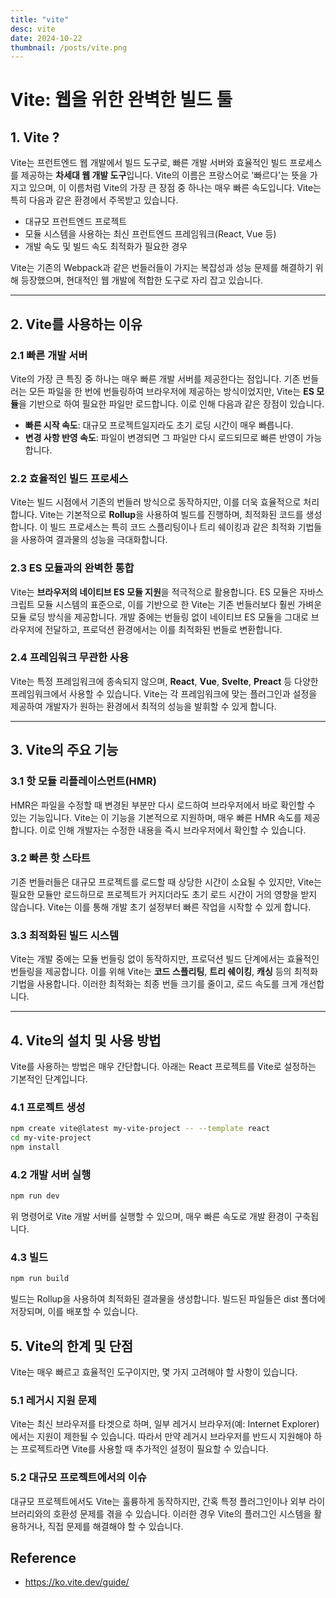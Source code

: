 ```yaml
---
title: "vite"
desc: vite
date: 2024-10-22
thumbnail: /posts/vite.png
---
```


# Vite: 웹을 위한 완벽한 빌드 툴

## 1. Vite ?

Vite는 프런트엔드 웹 개발에서 빌드 도구로, 빠른 개발 서버와 효율적인 빌드 프로세스를 제공하는 **차세대 웹 개발 도구**입니다. Vite의 이름은 프랑스어로 '빠르다'는 뜻을 가지고 있으며, 이 이름처럼 Vite의 가장 큰 장점 중 하나는 매우 빠른 속도입니다. Vite는 특히 다음과 같은 환경에서 주목받고 있습니다.

- 대규모 프런트엔드 프로젝트
- 모듈 시스템을 사용하는 최신 프런트엔드 프레임워크(React, Vue 등)
- 개발 속도 및 빌드 속도 최적화가 필요한 경우

Vite는 기존의 Webpack과 같은 번들러들이 가지는 복잡성과 성능 문제를 해결하기 위해 등장했으며, 현대적인 웹 개발에 적합한 도구로 자리 잡고 있습니다.

---

## 2. Vite를 사용하는 이유

### 2.1 빠른 개발 서버

Vite의 가장 큰 특징 중 하나는 매우 빠른 개발 서버를 제공한다는 점입니다. 기존 번들러는 모든 파일을 한 번에 번들링하여 브라우저에 제공하는 방식이었지만, Vite는 **ES 모듈**을 기반으로 하여 필요한 파일만 로드합니다. 이로 인해 다음과 같은 장점이 있습니다.

- **빠른 시작 속도**: 대규모 프로젝트일지라도 초기 로딩 시간이 매우 빠릅니다.
- **변경 사항 반영 속도**: 파일이 변경되면 그 파일만 다시 로드되므로 빠른 반영이 가능합니다.

### 2.2 효율적인 빌드 프로세스

Vite는 빌드 시점에서 기존의 번들러 방식으로 동작하지만, 이를 더욱 효율적으로 처리합니다. Vite는 기본적으로 **Rollup**을 사용하여 빌드를 진행하며, 최적화된 코드를 생성합니다. 이 빌드 프로세스는 특히 코드 스플리팅이나 트리 쉐이킹과 같은 최적화 기법들을 사용하여 결과물의 성능을 극대화합니다.

### 2.3 ES 모듈과의 완벽한 통합

Vite는 **브라우저의 네이티브 ES 모듈 지원**을 적극적으로 활용합니다. ES 모듈은 자바스크립트 모듈 시스템의 표준으로, 이를 기반으로 한 Vite는 기존 번들러보다 훨씬 가벼운 모듈 로딩 방식을 제공합니다. 개발 중에는 번들링 없이 네이티브 ES 모듈을 그대로 브라우저에 전달하고, 프로덕션 환경에서는 이를 최적화된 번들로 변환합니다.

### 2.4 프레임워크 무관한 사용

Vite는 특정 프레임워크에 종속되지 않으며, **React**, **Vue**, **Svelte**, **Preact** 등 다양한 프레임워크에서 사용할 수 있습니다. Vite는 각 프레임워크에 맞는 플러그인과 설정을 제공하여 개발자가 원하는 환경에서 최적의 성능을 발휘할 수 있게 합니다.

---

## 3. Vite의 주요 기능

### 3.1 핫 모듈 리플레이스먼트(HMR)

HMR은 파일을 수정할 때 변경된 부분만 다시 로드하여 브라우저에서 바로 확인할 수 있는 기능입니다. Vite는 이 기능을 기본적으로 지원하며, 매우 빠른 HMR 속도를 제공합니다. 이로 인해 개발자는 수정한 내용을 즉시 브라우저에서 확인할 수 있습니다.

### 3.2 빠른 핫 스타트

기존 번들러들은 대규모 프로젝트를 로드할 때 상당한 시간이 소요될 수 있지만, Vite는 필요한 모듈만 로드하므로 프로젝트가 커지더라도 초기 로드 시간이 거의 영향을 받지 않습니다. Vite는 이를 통해 개발 초기 설정부터 빠른 작업을 시작할 수 있게 합니다.

### 3.3 최적화된 빌드 시스템

Vite는 개발 중에는 모듈 번들링 없이 동작하지만, 프로덕션 빌드 단계에서는 효율적인 번들링을 제공합니다. 이를 위해 Vite는 **코드 스플리팅**, **트리 쉐이킹**, **캐싱** 등의 최적화 기법을 사용합니다. 이러한 최적화는 최종 번들 크기를 줄이고, 로드 속도를 크게 개선합니다.

---

## 4. Vite의 설치 및 사용 방법

Vite를 사용하는 방법은 매우 간단합니다. 아래는 React 프로젝트를 Vite로 설정하는 기본적인 단계입니다.

### 4.1 프로젝트 생성

```bash
npm create vite@latest my-vite-project -- --template react
cd my-vite-project
npm install
```

### 4.2 개발 서버 실행

```bash
npm run dev
```

위 명령어로 Vite 개발 서버를 실행할 수 있으며, 매우 빠른 속도로 개발 환경이 구축됩니다.

### 4.3 빌드

```bash
npm run build
```

빌드는 Rollup을 사용하여 최적화된 결과물을 생성합니다. 빌드된 파일들은 dist 폴더에 저장되며, 이를 배포할 수 있습니다.

## 5. Vite의 한계 및 단점

Vite는 매우 빠르고 효율적인 도구이지만, 몇 가지 고려해야 할 사항이 있습니다.

### 5.1 레거시 지원 문제

Vite는 최신 브라우저를 타겟으로 하며, 일부 레거시 브라우저(예: Internet Explorer)에서는 지원이 제한될 수 있습니다. 따라서 만약 레거시 브라우저를 반드시 지원해야 하는 프로젝트라면 Vite를 사용할 때 추가적인 설정이 필요할 수 있습니다.

### 5.2 대규모 프로젝트에서의 이슈

대규모 프로젝트에서도 Vite는 훌륭하게 동작하지만, 간혹 특정 플러그인이나 외부 라이브러리와의 호환성 문제를 겪을 수 있습니다. 이러한 경우 Vite의 플러그인 시스템을 활용하거나, 직접 문제를 해결해야 할 수 있습니다.

## Reference

- https://ko.vite.dev/guide/
